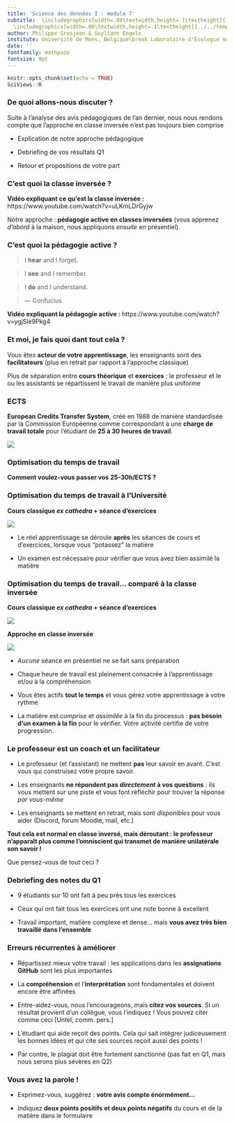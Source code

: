 ```yaml
---
title: 'Science des données I : module 7'
subtitle:  \includegraphics[width=.08\textwidth,height=.1\textheight]{../../template/biodatascience.png}
  \includegraphics[width=.08\textwidth,height=.1\textheight]{../../template/SciViews-logo.pdf} \vfill Approche pédagogique du cours de science des données
author: Philippe Grosjean & Guyliann Engels 
institute: Université de Mons, Belgique\break Laboratoire d'Écologie numérique\break \includegraphics[width=.08\textwidth,height=.1\textheight]{../../template/EcoNum-logo.pdf} \break \url{https://wp.sciviews.org} \break \url{sdd@sciviews.org}
date: ''
fontfamily: mathpazo
fontsize: 9pt
---
```


```r
knitr::opts_chunk$set(echo = TRUE)
SciViews::R
```

### De quoi allons-nous discuter ?

Suite à l'analyse des avis pédagogiques de l'an dernier, nous nous rendons compte que l'approche en classe inversée n'est pas toujours bien comprise

\vfill

- Explication de notre approche pédagogique

- Debriefing de vos résultats Q1

- Retour et propositions de votre part

### C'est quoi la classe inversée ?

**Vidéo expliquant ce qu'est la classe inversée\ :** https://www.youtube.com/watch?v=uLKmLDrGyjw

\vfill

Notre approche\ : **pédagogie active en classes inversées** (vous apprenez *d'abord* à la maison, nous appliquons *ensuite* en présentiel).

### C'est quoi la pédagogie active ?

> I **hear** and I forget.

> I **see** and I remember.

> I **do** and I understand.

> — Confucius

\vfill

**Vidéo expliquant la pédagogie active\ :** https://www.youtube.com/watch?v=ygjSle9Pkg4

### Et moi, je fais quoi dant tout cela ?

Vous êtes **acteur de votre apprentissage**, les enseignants sont des **facilitateurs** (plus en retrait par rapport à l'approche classique)

Plus de séparation entre **cours théorique** et **exercices**\ ; le professeur et le ou les assistants se répartissent le travail de manière plus uniforme


### ECTS

**European Credits Transfer System**, créé en 1988 de manière standardisée par la Commission Européenne comme correspondant à une **charge de travail totale** pour l'étudiant de **25 à 30 heures de travail**.

![](figures/ects.jpg)

### Optimisation du temps de travail

\center

**Comment voulez-vous passer vos 25-30h/ECTS\ ?**

### Optimisation du temps de travail à l'Université

**Cours classique *ex cathedra* + séance d'exercices**

![](figures/organisation1.png)

- Le réel apprentissage se déroule **après** les séances de cours et d'exercices, lorsque vous "potassez" la matière

- Un examen est nécessaire pour vérifier que vous avez bien assimilé la matière

### Optimisation du temps de travail... comparé à la classe inversée

**Cours classique *ex cathedra* + séance d'exercices**

![](figures/organisation1.png)

**Approche en classe inversée**

![](figures/organisation2.png)

- *Aucune* séance en présentiel ne se fait sans préparation

- Chaque heure de travail est pleinement consacrée à l'apprentissage et/ou à la compréhension

- Vous êtes actifs **tout le temps** et vous gérez votre apprentissage à votre rythme

- La matière est *comprise* et *assimilée* à la fin du processus\ : **pas besoin d'un examen à la fin** pour le vérifier. Votre activité certifie de votre progression.

### Le professeur est un coach et un facilitateur

- Le professeur (et l'assistant) ne mettent **pas** leur savoir en avant. C'est vous qui construisez votre propre savoir.

- Les enseignants **ne répondent pas _directement_ à vos questions**\ : ils vous mettent sur une piste et vous font réfléchir pour trouver la réponse *par vous-même*

- Les enseignants se mettent en retrait, mais sont *disponibles* pour vous aider (Discord, forum Moodle, mail, etc.)

**Tout cela est normal en classe inversé, mais déroutant\ : le professeur n'apparaît plus comme l'omniscient qui transmet de manière unilatérale son savoir\ !**

Que pensez-vous de tout ceci\ ?

### Debriefing des notes du Q1

- 9 étudiants sur 10 ont fait à peu près tous les exercices

- Ceux qui ont fait tous les exercices ont une note bonne à excellent

- Travail important, matière complexe et dense... mais **vous avez très bien travaillé dans l'ensemble**

### Erreurs récurrentes à améliorer

- Répartissez mieux votre travail\ : les applications dans les **assignations GitHub** sont les plus importantes

- La **compréhension** et l'**interprétation** sont fondamentales et doivent encore être affinées

- Entre-aidez-vous, nous l'encourageons, mais **citez vos sources**. Si un résultat provient d'un collègue, vous l'indiquez\ ! Vous pouvez citer comme ceci [Untel, comm. pers.]

- L'étudiant qui aide reçoit des points. Cela qui sait intégrer judiceusement les bonnes idées et qui cite ses sources reçoit aussi des points\ !

- Par contre, le plagiat doit être fortement sanctionné (pas fait en Q1, mais nous serons plus sévères en Q2)

### Vous avez la parole !

- Exprimez-vous, suggérez\ : **votre avis compte énormément...**

\vfill

- Indiquez **deux points positifs et deux points négatifs** du cours et de la matière dans le formulaire
